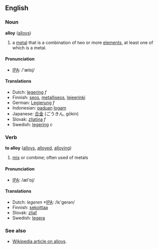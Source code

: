 ==English==
===Noun===
'''alloy''' ([[alloys]])

#a [[metal]] that is a combination of two or more [[element]]s, at least one of which is a metal. 

==== Pronunciation ====
*[[w:IPA|IPA]]: /'ælɒj/

====Translations====
*Dutch: [[legering]] ''f''
*Finnish: [[seos]], [[metalliseos]], [[lejeerinki]]
*German: [[Legierung]] ''f''
*Indonesian: [[padu|paduan]] [[logam]]
*Japanese: [[合金]] (ごうきん, gōkin)
*Slovak: [[zliatina]] ''f''
*Swedish: [[legering]] ''c''

===Verb===
'''to alloy''' ([[alloys]], [[alloyed]], [[alloying]])

# [[mix]] or combine; often used of metals

====Pronunciation====
*[[w:IPA|IPA]]: /æl'ɒj/

====Translations====
*Dutch: [[]] ''legeren'' *[[w:IPA|IPA]]: /lε'gerən/
*Finnish: [[sekoittaa]]
*Slovak: [[zliať]]
*Swedish: [[legera]]

===See also===
*[[w:alloy|Wikipedia article on alloys]].